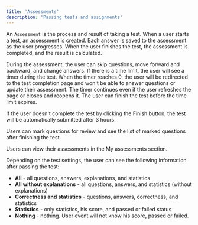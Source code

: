 ```yaml
---
title: 'Assessments'
description: 'Passing tests and assignments'
---
```


An `Assessment` is the process and result of taking a test. When a user starts a test, an assessment is created.
Each answer is saved to the assessment as the user progresses. When the user finishes the test, the assessment is completed, and the result is calculated.

During the assessment, the user can skip questions, move forward and backward, and change answers.
If there is a time limit, the user will see a timer during the test. When the timer reaches 0, the user will be redirected to the
test completion page and won't be able to answer questions or update their assessment.
The timer continues even if the user refreshes the page or closes and reopens it.
The user can finish the test before the time limit expires.

If the user doesn't complete the test by clicking the Finish button, the test will be automatically submitted after 3 hours.

Users can mark questions for review and see the list of marked questions after finishing the test.

Users can view their assessments in the My assessments section.

Depending on the test settings, the user can see the following information after passing the test:
 - **All** - all questions, answers, explanations, and statistics
 - **All without explanations** - all questions, answers, and statistics (without explanations)
 - **Correctness and statistics** - questions, answers, correctness, and statistics
 - **Statistics** - only statistics, his score, and passed or failed status
 - **Nothing** - nothing. User event will not know his score, passed or failed.
